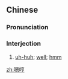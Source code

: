 ==Chinese==
{{zh-forms}}

===Pronunciation===
{{zh-pron
|m=enhēng
|cat=intj
}}

===Interjection===
{{zh-interj}}

# [[uh-huh]]; [[well]]; [[hmm]]

[[zh:嗯哼]]